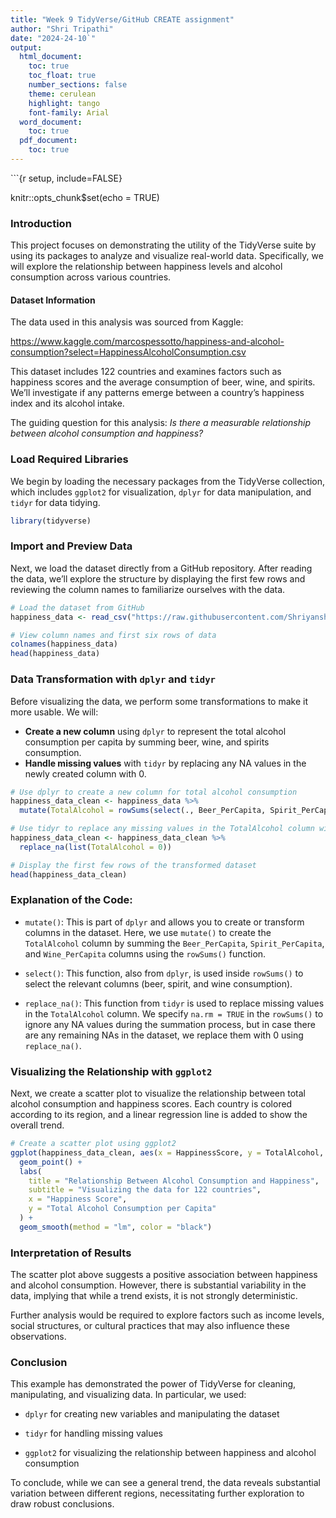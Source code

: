 ```yaml
---
title: "Week 9 TidyVerse/GitHub CREATE assignment"
author: "Shri Tripathi"
date: "2024-24-10`"
output:
  html_document:
    toc: true
    toc_float: true
    number_sections: false
    theme: cerulean
    highlight: tango
    font-family: Arial
  word_document:
    toc: true
  pdf_document:
    toc: true
---
```


\`\`\`{r setup, include=FALSE}

knitr::opts_chunk\$set(echo = TRUE)

### Introduction

This project focuses on demonstrating the utility of the TidyVerse suite by using its packages to analyze and visualize real-world data. Specifically, we will explore the relationship between happiness levels and alcohol consumption across various countries.

#### Dataset Information

The data used in this analysis was sourced from Kaggle:

<https://www.kaggle.com/marcospessotto/happiness-and-alcohol-consumption?select=HappinessAlcoholConsumption.csv>

This dataset includes 122 countries and examines factors such as happiness scores and the average consumption of beer, wine, and spirits. We'll investigate if any patterns emerge between a country's happiness index and its alcohol intake.

The guiding question for this analysis: *Is there a measurable relationship between alcohol consumption and happiness?*

### Load Required Libraries

We begin by loading the necessary packages from the TidyVerse collection, which includes `ggplot2` for visualization, `dplyr` for data manipulation, and `tidyr` for data tidying.

```r
library(tidyverse)
```

### Import and Preview Data

Next, we load the dataset directly from a GitHub repository. After reading the data, we'll explore the structure by displaying the first few rows and reviewing the column names to familiarize ourselves with the data.\

```r
# Load the dataset from GitHub
happiness_data <- read_csv("https://raw.githubusercontent.com/Shriyanshh/Week-9-TidyVerse-GitHub-CREATE-assignment/refs/heads/main/HappinessAlcoholConsumption.csv")

# View column names and first six rows of data
colnames(happiness_data)
head(happiness_data)

```

### Data Transformation with `dplyr` and `tidyr`

Before visualizing the data, we perform some transformations to make it more usable. We will:

-   **Create a new column** using `dplyr` to represent the total alcohol consumption per capita by summing beer, wine, and spirits consumption.
-   **Handle missing values** with `tidyr` by replacing any NA values in the newly created column with 0.

```r
# Use dplyr to create a new column for total alcohol consumption
happiness_data_clean <- happiness_data %>%
  mutate(TotalAlcohol = rowSums(select(., Beer_PerCapita, Spirit_PerCapita, Wine_PerCapita), na.rm = TRUE))

# Use tidyr to replace any missing values in the TotalAlcohol column with 0
happiness_data_clean <- happiness_data_clean %>%
  replace_na(list(TotalAlcohol = 0))

# Display the first few rows of the transformed dataset
head(happiness_data_clean)


```

### Explanation of the Code:

-   `mutate()`: This is part of `dplyr` and allows you to create or transform columns in the dataset. Here, we use `mutate()` to create the `TotalAlcohol` column by summing the `Beer_PerCapita`, `Spirit_PerCapita`, and `Wine_PerCapita` columns using the `rowSums()` function.

-   `select()`: This function, also from `dplyr`, is used inside `rowSums()` to select the relevant columns (beer, spirit, and wine consumption).

-   `replace_na()`: This function from `tidyr` is used to replace missing values in the `TotalAlcohol` column. We specify `na.rm = TRUE` in the `rowSums()` to ignore any NA values during the summation process, but in case there are any remaining NAs in the dataset, we replace them with 0 using `replace_na()`.

### Visualizing the Relationship with `ggplot2`

Next, we create a scatter plot to visualize the relationship between total alcohol consumption and happiness scores. Each country is colored according to its region, and a linear regression line is added to show the overall trend.

```r
# Create a scatter plot using ggplot2
ggplot(happiness_data_clean, aes(x = HappinessScore, y = TotalAlcohol, color = Region)) +
  geom_point() +
  labs(
    title = "Relationship Between Alcohol Consumption and Happiness",
    subtitle = "Visualizing the data for 122 countries",
    x = "Happiness Score",
    y = "Total Alcohol Consumption per Capita"
  ) +
  geom_smooth(method = "lm", color = "black")


```

### Interpretation of Results

The scatter plot above suggests a positive association between happiness and alcohol consumption. However, there is substantial variability in the data, implying that while a trend exists, it is not strongly deterministic.

Further analysis would be required to explore factors such as income levels, social structures, or cultural practices that may also influence these observations.

### Conclusion

This example has demonstrated the power of TidyVerse for cleaning, manipulating, and visualizing data. In particular, we used:

-   `dplyr` for creating new variables and manipulating the dataset

-   `tidyr` for handling missing values

-   `ggplot2` for visualizing the relationship between happiness and alcohol consumption

To conclude, while we can see a general trend, the data reveals substantial variation between different regions, necessitating further exploration to draw robust conclusions.
